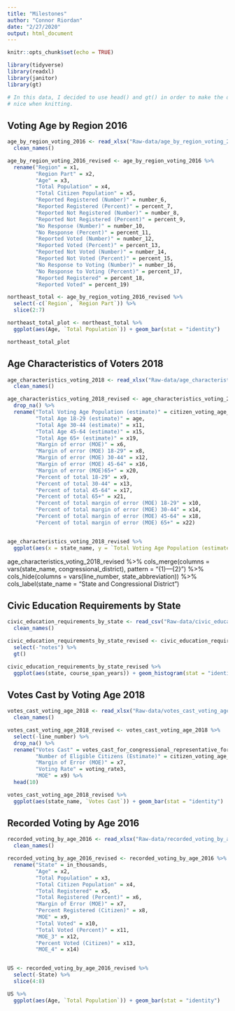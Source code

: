 ```yaml
---
title: "Milestones"
author: "Connor Riordan"
date: "2/27/2020"
output: html_document
---
```


```r
knitr::opts_chunk$set(echo = TRUE)

library(tidyverse)
library(readxl)
library(janitor)
library(gt)

```

```r

# In this data, I decided to use head() and gt() in order to make the data look
# nice when knitting.

```

## Voting Age by Region 2016

```r
age_by_region_voting_2016 <- read_xlsx("Raw-data/age_by_region_voting_2016.xlsx", skip = 6) %>%
  clean_names()

age_by_region_voting_2016_revised <- age_by_region_voting_2016 %>%
  rename("Region" = x1,
         "Region Part" = x2,
         "Age" = x3, 
         "Total Population" = x4,
         "Total Citizen Population" = x5,
         "Reported Registered (Number)" = number_6,
         "Reported Registered (Percent)" = percent_7,
         "Reported Not Registered (Number)" = number_8,
         "Reported Not Registered (Percent)" = percent_9,
         "No Response (Number)" = number_10,
         "No Response (Percent)" = percent_11,
         "Reported Voted (Number)" = number_12,
         "Reported Voted (Percent)" = percent_13,
         "Reported Not Voted (Number)" = number_14,
         "Reported Not Voted (Percent)" = percent_15,
         "No Response to Voting (Number)" = number_16,
         "No Response to Voting (Percent)" = percent_17,
         "Reported Registered" = percent_18,
         "Reported Voted" = percent_19)

northeast_total <- age_by_region_voting_2016_revised %>%
  select(-c(`Region`, `Region Part`)) %>%
  slice(2:7)

northeast_total_plot <- northeast_total %>%
  ggplot(aes(Age, `Total Population`)) + geom_bar(stat = "identity")

northeast_total_plot
```

## Age Characteristics of Voters 2018

```r
age_characteristics_voting_2018 <- read_xlsx("Raw-data/age_characteristics_voting_2018.xlsx", skip = 2) %>%
  clean_names()

age_characteristics_voting_2018_revised <- age_characteristics_voting_2018 %>%
  drop_na() %>%
  rename("Total Voting Age Population (estimate)" = citizen_voting_age_population,
         "Total Age 18-29 (estimate)" = age,
         "Total Age 30-44 (estimate)" = x11,
         "Total Age 45-64 (estimate)" = x15,
         "Total Age 65+ (estimate)" = x19,
         "Margin of error (MOE)" = x6, 
         "Margin of error (MOE) 18-29" = x8, 
         "Margin of error (MOE) 30-44" = x12, 
         "Margin of error (MOE) 45-64" = x16, 
         "Margin of error (MOE)65+" = x20,
         "Percent of total 18-29" = x9, 
         "Percent of total 30-44" = x13, 
         "Percent of total 45-64" = x17, 
         "Percent of total 65+" = x21,
         "Percent of total margin of error (MOE) 18-29" = x10, 
         "Percent of total margin of error (MOE) 30-44" = x14, 
         "Percent of total margin of error (MOE) 45-64" = x18, 
         "Percent of total margin of error (MOE) 65+" = x22)


age_characteristics_voting_2018_revised %>%
  ggplot(aes(x = state_name, y = `Total Voting Age Population (estimate)`)) + geom_bar(stat = "identity")


```


age_characteristics_voting_2018_revised %>%
  cols_merge(columns = vars(state_name, congressional_district),
             pattern = "{1}&mdash;{2}") %>%
  cols_hide(columns = vars(line_number, state_abbreviation)) %>%
  cols_label(state_name = "State and Congressional District")


## Civic Education Requirements by State

```r
civic_education_requirements_by_state <- read_csv("Raw-data/civic_education_requirements_by_state.csv") %>%
  clean_names()

civic_education_requirements_by_state_revised <- civic_education_requirements_by_state %>%
  select(-"notes") %>%
  gt()

civic_education_requirements_by_state_revised %>%
  ggplot(aes(state, course_span_years)) + geom_histogram(stat = "identity")


```

## Votes Cast by Voting Age 2018

```r
votes_cast_voting_age_2018 <- read_xlsx("Raw-data/votes_cast_voting_age_2018.xlsx", skip = 2) %>%
  clean_names()

votes_cast_voting_age_2018_revised <- votes_cast_voting_age_2018 %>%
  select(-line_number) %>%
  drop_na() %>%
  rename("Votes Cast" = votes_cast_for_congressional_representative_for_the_november_6_2018_election1, 
         "Number of Eligible Citizens (Estimate)" = citizen_voting_age_population2,
         "Margin of Error (MOE)" = x7,
         "Voting Rate" = voting_rate3,
         "MOE" = x9) %>%
  head(10)

votes_cast_voting_age_2018_revised %>%
  ggplot(aes(state_name, `Votes Cast`)) + geom_bar(stat = "identity")

```

## Recorded Voting by Age 2016

```r
recorded_voting_by_age_2016 <- read_xlsx("Raw-data/recorded_voting_by_age_2016.xlsx", skip = 2) %>%
  clean_names()

recorded_voting_by_age_2016_revised <- recorded_voting_by_age_2016 %>%
  rename("State" = in_thousands,
         "Age" = x2,
         "Total Population" = x3,
         "Total Citizen Population" = x4,
         "Total Registered" = x5,
         "Total Registered (Percent)" = x6,
         "Margin of Error (MOE)" = x7,
         "Percent Registered (Citizen)" = x8,
         "MOE" = x9,
         "Total Voted" = x10,
         "Total Voted (Percent)" = x11,
         "MOE_3" = x12,
         "Percent Voted (Citizen)" = x13,
         "MOE_4" = x14)


US <- recorded_voting_by_age_2016_revised %>%
  select(-State) %>%
  slice(4:8)

US %>%
  ggplot(aes(Age, `Total Population`)) + geom_bar(stat = "identity")

```





